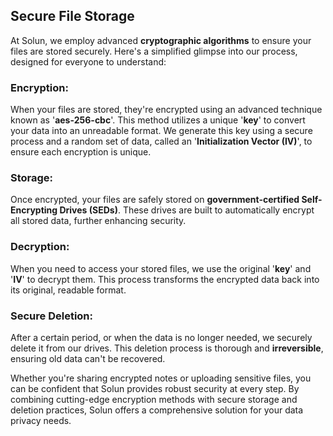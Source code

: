 ## **Secure File Storage**

At Solun, we employ advanced **cryptographic algorithms** to ensure your files are stored securely. Here's a simplified glimpse into our process, designed for everyone to understand:

### **Encryption:**
When your files are stored, they're encrypted using an advanced technique known as '**aes-256-cbc**'.
This method utilizes a unique '**key**' to convert your data into an unreadable format. We generate this key using a secure process and a random set of data, called an '**Initialization Vector (IV)**', to ensure each encryption is unique.

### **Storage:**
Once encrypted, your files are safely stored on **government-certified Self-Encrypting Drives (SEDs)**.
These drives are built to automatically encrypt all stored data, further enhancing security.

### **Decryption:**
When you need to access your stored files, we use the original '**key**' and '**IV**' to decrypt them. This process transforms the encrypted data back into its original, readable format.

### **Secure Deletion:**
After a certain period, or when the data is no longer needed, we securely delete it from our drives. This deletion process is thorough and **irreversible**, ensuring old data can't be recovered.

Whether you're sharing encrypted notes or uploading sensitive files, you can be confident that Solun provides robust security at every step.
By combining cutting-edge encryption methods with secure storage and deletion practices, Solun offers a comprehensive solution for your data privacy needs.